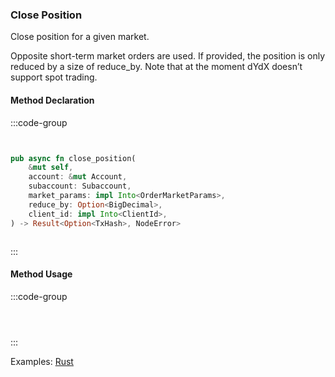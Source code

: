 ### Close Position

Close position for a given market.

Opposite short-term market orders are used. If provided, the position is only reduced by a size of reduce_by. Note that at the moment dYdX doesn’t support spot trading.

#### Method Declaration

:::code-group

```python [Python]

```

```typescript [TypeScript]

```

```rust [Rust]
pub async fn close_position(
    &mut self,
    account: &mut Account,
    subaccount: Subaccount,
    market_params: impl Into<OrderMarketParams>,
    reduce_by: Option<BigDecimal>,
    client_id: impl Into<ClientId>,
) -> Result<Option<TxHash>, NodeError>
```

```url [API]
```

:::

#### Method Usage

:::code-group

```rust [Rust]
```

```python [Python]

```

```typescript [TypeScript]

```

:::

Examples: [Rust]

[Rust]: https://github.com/dydxprotocol/v4-clients/blob/main/v4-client-rs/client/examples/close_position.rs
